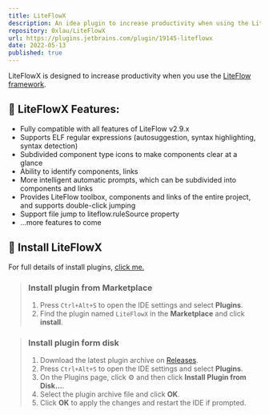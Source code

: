 ```yaml
---
title: LiteFlowX
description: An idea plugin to increase productivity when using the LiteFlow framework.
repository: 0xlau/LiteFlowX
url: https://plugins.jetbrains.com/plugin/19145-liteflowx
date: 2022-05-13
published: true
---
```


LiteFlowX is designed to increase productivity when you use the <a href="https://github.com/dromara/liteflow">LiteFlow framework</a>.

## 🍬 LiteFlowX Features:
- Fully compatible with all features of LiteFlow v2.9.x
- Supports ELF regular expressions (autosuggestion, syntax highlighting, syntax detection)
- Subdivided component type icons to make components clear at a glance
- Ability to identify components, links
- More intelligent automatic prompts, which can be subdivided into components and links
- Provides LiteFlow toolbox, components and links of the entire project, and supports double-click jumping
- Support file jump to liteflow.ruleSource property
- ...more features to come


## 🎉 Install LiteFlowX
For full details of install plugins, <a href="https://www.jetbrains.com/help/idea/managing-plugins.html">click me.</a>

> ### Install plugin from Marketplace
> 1. Press `Ctrl+Alt+S` to open the IDE settings and select **Plugins**.
> 2. Find the plugin named `LiteFlowX` in the **Marketplace** and click **install**.

> ### Install plugin form disk
> 1. Download the latest plugin archive on <a href="https://github.com/Coder-XiaoYi/LiteFlowX/releases">Releases</a>.
> 2. Press `Ctrl+Alt+S` to open the IDE settings and select **Plugins**.
> 3. On the Plugins page, click ⚙ and then click **Install Plugin from Disk...**.
> 4. Select the plugin archive file and click **OK**.
> 5. Click **OK** to apply the changes and restart the IDE if prompted.